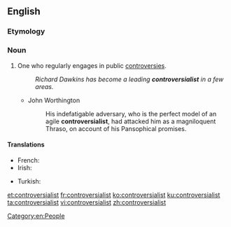 ==English==

===Etymology===
{{suffix|controversial|ist|lang=en}}

===Noun===
{{en-noun}}

# One who regularly engages in public [[controversies]].
#: ''Richard Dawkins has become a leading '''controversialist''' in a few areas.''
#* John Worthington
#*: His indefatigable adversary, who is the perfect model of an agile '''controversialist''', had attacked him as a magniloquent Thraso, on account of his Pansophical promises.

====Translations====
{{trans-top|one who regularly engages in public controversies}}
* French: {{t+|fr|controversiste}}
* Irish: {{t|ga|aighneasóir|m}}
{{trans-mid}}
* Turkish: {{t+|tr|tartışmacı}}
{{trans-bottom}}

[[Category:en:People]]

[[et:controversialist]]
[[fr:controversialist]]
[[ko:controversialist]]
[[ku:controversialist]]
[[ta:controversialist]]
[[vi:controversialist]]
[[zh:controversialist]]